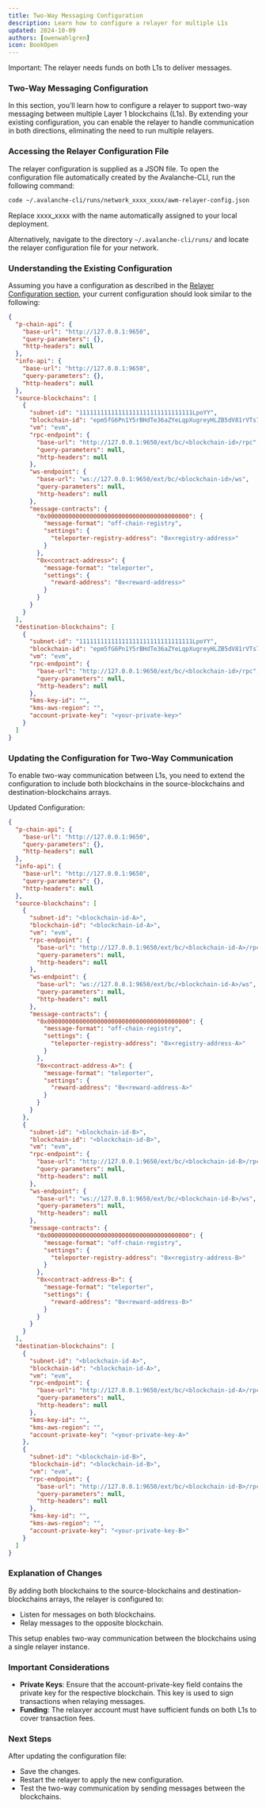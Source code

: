 ```yaml
---
title: Two-Way Messaging Configuration
description: Learn how to configure a relayer for multiple L1s
updated: 2024-10-09
authors: [owenwahlgren]
icon: BookOpen
---
```


<Callout>Important: The relayer needs funds on both L1s to deliver messages. </Callout>

### Two-Way Messaging Configuration

In this section, you’ll learn how to configure a relayer to support two-way messaging between multiple Layer 1 blockchains (L1s). By extending your existing configuration, you can enable the relayer to handle communication in both directions, eliminating the need to run multiple relayers.

### Accessing the Relayer Configuration File

The relayer configuration is supplied as a JSON file. To open the configuration file automatically created by the Avalanche-CLI, run the following command:
```bash
code ~/.avalanche-cli/runs/network_xxxx_xxxx/awm-relayer-config.json 
```

<Callout>Replace xxxx_xxxx with the name automatically assigned to your local deployment.</Callout>

Alternatively, navigate to the directory `~/.avalanche-cli/runs/` and locate the relayer configuration file for your network.

### Understanding the Existing Configuration

Assuming you have a configuration as described in the [Relayer Configuration section](/academy/interchain-messaging/10-running-a-relayer/04-relayer-configuration), your current configuration should look similar to the following:
```json
{
  "p-chain-api": {
    "base-url": "http://127.0.0.1:9650",
    "query-parameters": {},
    "http-headers": null
  },
  "info-api": {
    "base-url": "http://127.0.0.1:9650",
    "query-parameters": {},
    "http-headers": null
  },  
  "source-blockchains": [
    {
      "subnet-id": "11111111111111111111111111111111LpoYY",
      "blockchain-id": "epm5fG6Pn1Y5rBHdTe36aZYeLqpXugreyHLZB5dV81rVTs7Ku",
      "vm": "evm",
      "rpc-endpoint": {
        "base-url": "http://127.0.0.1:9650/ext/bc/<blockchain-id>/rpc",
        "query-parameters": null,
        "http-headers": null
      },
      "ws-endpoint": {
        "base-url": "ws://127.0.0.1:9650/ext/bc/<blockchain-id>/ws",
        "query-parameters": null,
        "http-headers": null
      },
      "message-contracts": {
        "0x0000000000000000000000000000000000000000": {
          "message-format": "off-chain-registry",
          "settings": {
            "teleporter-registry-address": "0x<registry-address>"
          }
        },
        "0x<contract-address>": {
          "message-format": "teleporter",
          "settings": {
            "reward-address": "0x<reward-address>"
          }
        }
      }
    }
  ],
  "destination-blockchains": [
    {
      "subnet-id": "11111111111111111111111111111111LpoYY",
      "blockchain-id": "epm5fG6Pn1Y5rBHdTe36aZYeLqpXugreyHLZB5dV81rVTs7Ku",
      "vm": "evm",
      "rpc-endpoint": {
        "base-url": "http://127.0.0.1:9650/ext/bc/<blockchain-id>/rpc",
        "query-parameters": null,
        "http-headers": null
      },
      "kms-key-id": "",
      "kms-aws-region": "",
      "account-private-key": "<your-private-key>"
    }
  ]
}
```

### Updating the Configuration for Two-Way Communication

To enable two-way communication between L1s, you need to extend the configuration to include both blockchains in the source-blockchains and destination-blockchains arrays.

Updated Configuration:

```json
{
  "p-chain-api": {
    "base-url": "http://127.0.0.1:9650",
    "query-parameters": {},
    "http-headers": null
  },
  "info-api": {
    "base-url": "http://127.0.0.1:9650",
    "query-parameters": {},
    "http-headers": null
  },
  "source-blockchains": [
    {
      "subnet-id": "<blockchain-id-A>",
      "blockchain-id": "<blockchain-id-A>",
      "vm": "evm",
      "rpc-endpoint": {
        "base-url": "http://127.0.0.1:9650/ext/bc/<blockchain-id-A>/rpc",
        "query-parameters": null,
        "http-headers": null
      },
      "ws-endpoint": {
        "base-url": "ws://127.0.0.1:9650/ext/bc/<blockchain-id-A>/ws",
        "query-parameters": null,
        "http-headers": null
      },
      "message-contracts": {
        "0x0000000000000000000000000000000000000000": {
          "message-format": "off-chain-registry",
          "settings": {
            "teleporter-registry-address": "0x<registry-address-A>"
          }
        },
        "0x<contract-address-A>": {
          "message-format": "teleporter",
          "settings": {
            "reward-address": "0x<reward-address-A>"
          }
        }
      }
    },
    {
      "subnet-id": "<blockchain-id-B>",
      "blockchain-id": "<blockchain-id-B>",
      "vm": "evm",
      "rpc-endpoint": {
        "base-url": "http://127.0.0.1:9650/ext/bc/<blockchain-id-B>/rpc",
        "query-parameters": null,
        "http-headers": null
      },
      "ws-endpoint": {
        "base-url": "ws://127.0.0.1:9650/ext/bc/<blockchain-id-B>/ws",
        "query-parameters": null,
        "http-headers": null
      },
      "message-contracts": {
        "0x0000000000000000000000000000000000000000": {
          "message-format": "off-chain-registry",
          "settings": {
            "teleporter-registry-address": "0x<registry-address-B>"
          }
        },
        "0x<contract-address-B>": {
          "message-format": "teleporter",
          "settings": {
            "reward-address": "0x<reward-address-B>"
          }
        }
      }
    }
  ],
  "destination-blockchains": [
    {
      "subnet-id": "<blockchain-id-A>",
      "blockchain-id": "<blockchain-id-A>",
      "vm": "evm",
      "rpc-endpoint": {
        "base-url": "http://127.0.0.1:9650/ext/bc/<blockchain-id-A>/rpc",
        "query-parameters": null,
        "http-headers": null
      },
      "kms-key-id": "",
      "kms-aws-region": "",
      "account-private-key": "<your-private-key-A>"
    },
    {
      "subnet-id": "<blockchain-id-B>",
      "blockchain-id": "<blockchain-id-B>",
      "vm": "evm",
      "rpc-endpoint": {
        "base-url": "http://127.0.0.1:9650/ext/bc/<blockchain-id-B>/rpc",
        "query-parameters": null,
        "http-headers": null
      },
      "kms-key-id": "",
      "kms-aws-region": "",
      "account-private-key": "<your-private-key-B>"
    }
  ]
}
```
### Explanation of Changes

By adding both blockchains to the source-blockchains and destination-blockchains arrays, the relayer is configured to:

- Listen for messages on both blockchains.
- Relay messages to the opposite blockchain.

This setup enables two-way communication between the blockchains using a single relayer instance.

### Important Considerations

- **Private Keys**: Ensure that the account-private-key field contains the private key for the respective blockchain. This key is used to sign transactions when relaying messages.
- **Funding**: The relaxyer account must have sufficient funds on both L1s to cover transaction fees.

### Next Steps

After updating the configuration file:
- Save the changes.
- Restart the relayer to apply the new configuration.
- Test the two-way communication by sending messages between the blockchains.